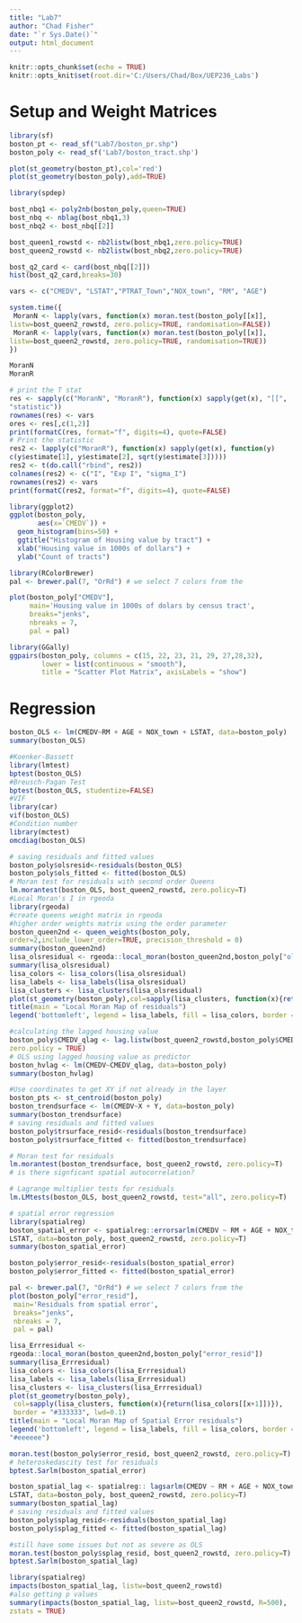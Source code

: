 ---
title: "Lab7"
author: "Chad Fisher"
date: "`r Sys.Date()`"
output: html_document
---

```{r setup, include=FALSE}
knitr::opts_chunk$set(echo = TRUE)
knitr::opts_knit$set(root.dir='C:/Users/Chad/Box/UEP236_Labs')
```

# Setup and Weight Matrices

```{r start}
library(sf)
boston_pt <- read_sf("Lab7/boston_pr.shp")
boston_poly <- read_sf('Lab7/boston_tract.shp')

plot(st_geometry(boston_pt),col='red')
plot(st_geometry(boston_poly),add=TRUE)
```

```{r weights}
library(spdep)

bost_nbq1 <- poly2nb(boston_poly,queen=TRUE)
bost_nbq <- nblag(bost_nbq1,3)
bost_nbq2 <- bost_nbq[[2]]

bost_queen1_rowstd <- nb2listw(bost_nbq1,zero.policy=TRUE)
bost_queen2_rowstd <- nb2listw(bost_nbq2,zero.policy=TRUE)

bost_q2_card <- card(bost_nbq[[2]])
hist(bost_q2_card,breaks=30)
```

```{r global_Morans}
vars <- c("CMEDV", "LSTAT","PTRAT_Town","NOX_town", "RM", "AGE")

system.time({
 MoranN <- lapply(vars, function(x) moran.test(boston_poly[[x]],
listw=bost_queen2_rowstd, zero.policy=TRUE, randomisation=FALSE))
 MoranR <- lapply(vars, function(x) moran.test(boston_poly[[x]],
listw=bost_queen2_rowstd, zero.policy=TRUE, randomisation=TRUE))
})

MoranN
MoranR

# print the T stat
res <- sapply(c("MoranN", "MoranR"), function(x) sapply(get(x), "[[",
"statistic"))
rownames(res) <- vars
ores <- res[,c(1,2)]
print(formatC(res, format="f", digits=4), quote=FALSE)
# Print the statistic
res2 <- lapply(c("MoranR"), function(x) sapply(get(x), function(y)
c(y$estimate[1], y$estimate[2], sqrt(y$estimate[3]))))
res2 <- t(do.call("rbind", res2))
colnames(res2) <- c("I", "Exp I", "sigma_I")
rownames(res2) <- vars
print(formatC(res2, format="f", digits=4), quote=FALSE)


```

```{r visuals}
library(ggplot2)
ggplot(boston_poly, 
       aes(x=`CMEDV`)) + 
  geom_histogram(bins=50) + 
  ggtitle("Histogram of Housing value by tract") + 
  xlab("Housing value in 1000s of dollars") + 
  ylab("Count of tracts")

library(RColorBrewer)
pal <- brewer.pal(7, "OrRd") # we select 7 colors from the 

plot(boston_poly["CMEDV"],
     main='Housing value in 1000s of dolars by census tract', 
     breaks="jenks",
     nbreaks = 7,
     pal = pal)

library(GGally)
ggpairs(boston_poly, columns = c(15, 22, 23, 21, 29, 27,28,32), 
        lower = list(continuous = "smooth"), 
        title = "Scatter Plot Matrix", axisLabels = "show")
```

# Regression

```{r OLS}
boston_OLS <- lm(CMEDV~RM + AGE + NOX_town + LSTAT, data=boston_poly)
summary(boston_OLS)

#Koenker-Bassett
library(lmtest)
bptest(boston_OLS)
#Breusch-Pagan Test
bptest(boston_OLS, studentize=FALSE)
#VIF
library(car)
vif(boston_OLS)
#Condition number
library(mctest)
omcdiag(boston_OLS)

# saving residuals and fitted values
boston_poly$olsresid<-residuals(boston_OLS)
boston_poly$ols_fitted <- fitted(boston_OLS)
# Moran test for residuals with second order Queens
lm.morantest(boston_OLS, bost_queen2_rowstd, zero.policy=T)
#Local Moran's I in rgeoda
library(rgeoda)
#create queens weight matrix in rgeoda
#higher order weights matrix using the order parameter
boston_queen2nd <- queen_weights(boston_poly,
order=2,include_lower_order=TRUE, precision_threshold = 0)
summary(boston_queen2nd)
lisa_olsresidual <- rgeoda::local_moran(boston_queen2nd,boston_poly["olsresid"])
summary(lisa_olsresidual)
lisa_colors <- lisa_colors(lisa_olsresidual)
lisa_labels <- lisa_labels(lisa_olsresidual)
lisa_clusters <- lisa_clusters(lisa_olsresidual)
plot(st_geometry(boston_poly),col=sapply(lisa_clusters, function(x){return(lisa_colors[[x+1]])}),border = "#333333", lwd=0.1)
title(main = "Local Moran Map of residuals")
legend('bottomleft', legend = lisa_labels, fill = lisa_colors, border ="#eeeeee")

```

```{r spatial_lag}
#calculating the lagged housing value
boston_poly$CMEDV_qlag <- lag.listw(bost_queen2_rowstd,boston_poly$CMEDV,
zero.policy = TRUE)
# OLS using lagged housing value as predictor
boston_hvlag <- lm(CMEDV~CMEDV_qlag, data=boston_poly)
summary(boston_hvlag)
```

```{r trend_surface}
#Use coordinates to get XY if not already in the layer
boston_pts <- st_centroid(boston_poly)
boston_trendsurface <- lm(CMEDV~X + Y, data=boston_poly)
summary(boston_trendsurface)
# saving residuals and fitted values
boston_poly$trsurface_resid<-residuals(boston_trendsurface)
boston_poly$trsurface_fitted <- fitted(boston_trendsurface)

# Moran test for residuals
lm.morantest(boston_trendsurface, bost_queen2_rowstd, zero.policy=T)
# is there signficant spatial autocorrelation?
```

```{r spatial_autoregressive_models}
# Lagrange multiplier tests for residuals
lm.LMtests(boston_OLS, bost_queen2_rowstd, test="all", zero.policy=T)
```

```{r spatial_error}
# spatial error regression
library(spatialreg)
boston_spatial_error <- spatialreg::errorsarlm(CMEDV ~ RM + AGE + NOX_town +
LSTAT, data=boston_poly, bost_queen2_rowstd, zero.policy=T)
summary(boston_spatial_error)

boston_poly$error_resid<-residuals(boston_spatial_error)
boston_poly$error_fitted <- fitted(boston_spatial_error)

pal <- brewer.pal(7, "OrRd") # we select 7 colors from the
plot(boston_poly["error_resid"],
 main='Residuals from spatial error',
 breaks="jenks",
 nbreaks = 7,
 pal = pal)

lisa_Errresidual <-
rgeoda::local_moran(boston_queen2nd,boston_poly["error_resid"])
summary(lisa_Errresidual)
lisa_colors <- lisa_colors(lisa_Errresidual)
lisa_labels <- lisa_labels(lisa_Errresidual)
lisa_clusters <- lisa_clusters(lisa_Errresidual)
plot(st_geometry(boston_poly),
 col=sapply(lisa_clusters, function(x){return(lisa_colors[[x+1]])}),
 border = "#333333", lwd=0.1)
title(main = "Local Moran Map of Spatial Error residuals")
legend('bottomleft', legend = lisa_labels, fill = lisa_colors, border =
"#eeeeee")

moran.test(boston_poly$error_resid, bost_queen2_rowstd, zero.policy=T)
# heteroskedascity test for residuals
bptest.Sarlm(boston_spatial_error)

boston_spatial_lag <- spatialreg:: lagsarlm(CMEDV ~ RM + AGE + NOX_town +
LSTAT, data=boston_poly, bost_queen2_rowstd, zero.policy=T)
summary(boston_spatial_lag)
# saving residuals and fitted values
boston_poly$splag_resid<-residuals(boston_spatial_lag)
boston_poly$splag_fitted <- fitted(boston_spatial_lag)

#still have some issues but not as severe as OLS
moran.test(boston_poly$splag_resid, bost_queen2_rowstd, zero.policy=T)
bptest.Sarlm(boston_spatial_lag)

library(spatialreg)
impacts(boston_spatial_lag, listw=bost_queen2_rowstd)
#also getting p values
summary(impacts(boston_spatial_lag, listw=bost_queen2_rowstd, R=500),
zstats = TRUE)

```
